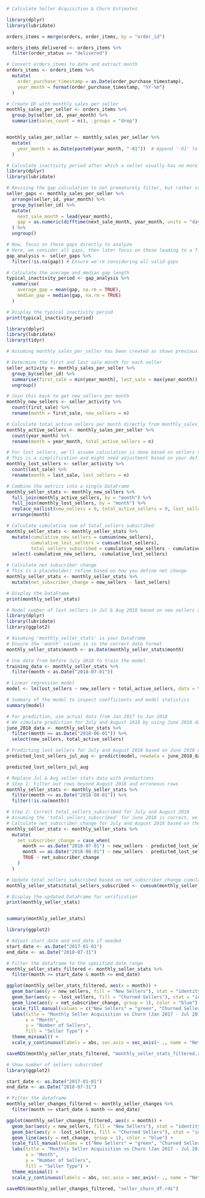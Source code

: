 ```r
# Calculate Seller Acquisition & Churn Estimates
```

```r
library(dplyr)
library(lubridate)

orders_items = merge(orders, order_items, by = "order_id")

orders_items_delivered <- orders_items %>%
  filter(order_status == "delivered")

# Convert orders_items to date and extract month
orders_items <- orders_items %>%
  mutate(
    order_purchase_timestamp = as.Date(order_purchase_timestamp),
    year_month = format(order_purchase_timestamp, "%Y-%m")
  )

# Create DF with monthly sales per seller
monthly_sales_per_seller <- orders_items %>%
  group_by(seller_id, year_month) %>%
  summarize(sales_count = n(), .groups = "drop")


monthly_sales_per_seller <- monthly_sales_per_seller %>%
  mutate(
    year_month = as.Date(paste0(year_month, "-01"))  # Append '-01' to convert to the first day of the month
  )

```

```r
# Calculate inactivity period after which a seller usually has no more sales, ie is unsubscribed or lost
library(dplyr)
library(lubridate)

# Revising the gap calculation to not prematurely filter, but rather calculate gaps broadly
seller_gaps <- monthly_sales_per_seller %>%
  arrange(seller_id, year_month) %>%
  group_by(seller_id) %>%
  mutate(
    next_sale_month = lead(year_month),
    gap = as.numeric(difftime(next_sale_month, year_month, units = "days")) / 30.44 # Approximating to months
  ) %>%
  ungroup()

# Now, focus on those gaps directly to analyze
# Here, we consider all gaps, then later focus on those leading to a final sale
gap_analysis <- seller_gaps %>%
  filter(!is.na(gap)) # Ensure we're considering all valid gaps

# Calculate the average and median gap length
typical_inactivity_period <- gap_analysis %>%
  summarise(
    average_gap = mean(gap, na.rm = TRUE),
    median_gap = median(gap, na.rm = TRUE)
  )

# Display the typical inactivity period
print(typical_inactivity_period)

```


```r
library(dplyr)
library(lubridate)
library(tidyr)

# Assuming monthly_sales_per_seller has been created as shown previously

# Determine the first and last sale month for each seller
seller_activity <- monthly_sales_per_seller %>%
  group_by(seller_id) %>%
  summarise(first_sale = min(year_month), last_sale = max(year_month)) %>%
  ungroup()

# Join this back to get new_sellers per month
monthly_new_sellers <- seller_activity %>%
  count(first_sale) %>%
  rename(month = first_sale, new_sellers = n)

# Calculate total active sellers per month directly from monthly_sales_per_seller
monthly_active_sellers <- monthly_sales_per_seller %>%
  count(year_month) %>%
  rename(month = year_month, total_active_sellers = n)

# For lost sellers, we'll assume calculation is done based on sellers not appearing after their last sale month
# This is a simplification and might need adjustment based on your definition of "lost"
monthly_lost_sellers <- seller_activity %>%
  count(last_sale) %>%
  rename(month = last_sale, lost_sellers = n)

# Combine the metrics into a single DataFrame
monthly_seller_stats <- monthly_new_sellers %>%
  full_join(monthly_active_sellers, by = "month") %>%
  full_join(monthly_lost_sellers, by = "month") %>%
  replace_na(list(new_sellers = 0, total_active_sellers = 0, lost_sellers = 0)) %>%
  arrange(month)

# Calculate cumulative sum of total_sellers_subscribed
monthly_seller_stats <- monthly_seller_stats %>%
  mutate(cumulative_new_sellers = cumsum(new_sellers),
         cumulative_lost_sellers = cumsum(lost_sellers),
         total_sellers_subscribed = cumulative_new_sellers - cumulative_lost_sellers) %>%
  select(-cumulative_new_sellers, -cumulative_lost_sellers)

# Calculate net subscriber change
# This is a placeholder; refine based on how you define net change
monthly_seller_stats <- monthly_seller_stats %>%
  mutate(net_subscriber_change = new_sellers - lost_sellers)

# Display the DataFrame
print(monthly_seller_stats)

```

```r
# Model number of lost sellers in Jul & Aug 2018 based on new sellers and total active sellers
library(dplyr)
library(lubridate)
library(ggplot2)

# Assuming 'monthly_seller_stats' is your DataFrame
# Ensure the 'month' column is in the correct date format
monthly_seller_stats$month <- as.Date(monthly_seller_stats$month)

# Use data from before July 2018 to train the model
training_data <- monthly_seller_stats %>%
  filter(month < as.Date("2018-07-01"))

# Linear regression model
model <- lm(lost_sellers ~ new_sellers + total_active_sellers, data = training_data)

# Summary of the model to inspect coefficients and model statistics
summary(model)

# For prediction, use actual data from Jan 2017 to Jun 2018
# We simulate prediction for July and August 2018 by using June 2018 data
june_2018_data <- monthly_seller_stats %>%
  filter(month == as.Date("2018-06-01")) %>%
  select(new_sellers, total_active_sellers)

# Predicting lost sellers for July and August 2018 based on June 2018 data
predicted_lost_sellers_jul_aug <- predict(model, newdata = june_2018_data)

predicted_lost_sellers_jul_aug


```

```r
# Replace Jul & Aug seller stats data with predictions
# Step 1: Filter out rows beyond August 2018 and erroneous rows
monthly_seller_stats <- monthly_seller_stats %>%
  filter(month <= as.Date("2018-08-01")) %>%
  filter(!is.na(month))

# Step 2: Correct total_sellers_subscribed for July and August 2018
# Assuming the 'total_sellers_subscribed' for June 2018 is correct, we adjust July and August based on net changes.
# Calculate net_subscriber_change for July and August 2018 based on the predicted lost_sellers
monthly_seller_stats <- monthly_seller_stats %>%
  mutate(
    net_subscriber_change = case_when(
      month == as.Date("2018-07-01") ~ new_sellers - predicted_lost_sellers,
      month == as.Date("2018-08-01") ~ new_sellers - predicted_lost_sellers,
      TRUE ~ net_subscriber_change
    )
  )

# Update total_sellers_subscribed based on net_subscriber_change cumulatively
monthly_seller_stats$total_sellers_subscribed <- cumsum(monthly_seller_stats$new_sellers) - cumsum(ifelse(is.na(monthly_seller_stats$lost_sellers), 0, monthly_seller_stats$lost_sellers))

# Display the updated DataFrame for verification
print(monthly_seller_stats)



```
```r
summary(monthly_seller_stats)
```


```r
library(ggplot2)

# Adjust start_date and end_date if needed
start_date <- as.Date("2017-01-01")
end_date <- as.Date("2018-07-31")

# Filter the dataframe to the specified date range
monthly_seller_stats_filtered <- monthly_seller_stats %>%
  filter(month >= start_date & month <= end_date)

ggplot(monthly_seller_stats_filtered, aes(x = month)) +
  geom_bar(aes(y = new_sellers, fill = "New Sellers"), stat = "identity") +
  geom_bar(aes(y = -lost_sellers, fill = "Churned Sellers"), stat = "identity") +
  geom_line(aes(y = net_subscriber_change, group = 1), color = "blue") +
  scale_fill_manual(values = c("New Sellers" = "green", "Churned Sellers" = "red")) +
  labs(title = "Monthly Seller Acquisition vs Churn (Jan 2017 - Jul 2018)",
       x = "Month",
       y = "Number of Sellers",
       fill = "Seller Type") +
  theme_minimal() +
  scale_y_continuous(labels = abs, sec.axis = sec_axis(~ ., name = "Net Subscriber Change"))

```

```r
saveRDS(monthly_seller_stats_filtered, "monthly_seller_stats_filtered.rds")
```


```r
# Show number of sellers subscribed
library(ggplot2)

start_date <- as.Date("2017-01-01")
end_date <- as.Date("2018-07-31")

# Filter the dataframe
monthly_seller_changes_filtered <- monthly_seller_changes %>%
  filter(month >= start_date & month <= end_date)

ggplot(monthly_seller_changes_filtered, aes(x = month)) +
  geom_bar(aes(y = new_sellers, fill = "New Sellers"), stat = "identity") +
  geom_bar(aes(y = -lost_sellers, fill = "Churned Sellers"), stat = "identity") +
  geom_line(aes(y = net_change, group = 1), color = "blue") +
  scale_fill_manual(values = c("New Sellers" = "green", "Churned Sellers" = "red")) +
  labs(title = "Monthly Seller Acquisition vs Churn (Jan 2017 - Jul 2018)",
       x = "Month",
       y = "Number of Sellers",
       fill = "Seller Type") +
  theme_minimal() +
  scale_y_continuous(labels = abs, sec.axis = sec_axis(~ ., name = "Net Change"))
```

```r
saveRDS(monthly_seller_changes_filtered, "seller_churn_df.rds")
```

